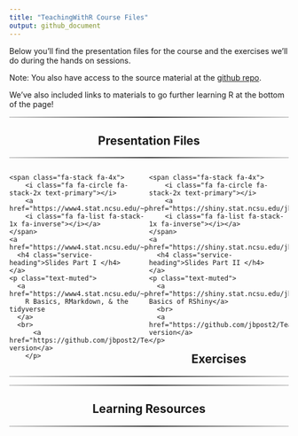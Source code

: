 ```yaml
---
title: "TeachingWithR Course Files"
output: github_document
---
```


<head>
  <link href="//maxcdn.bootstrapcdn.com/font-awesome/4.2.0/css/font-awesome.min.css" rel="stylesheet">
</head>


Below you'll find the presentation files for the course and the exercises we'll do during the hands on sessions.  

Note: You also have access to the source material at the [github repo](https://github.com/jbpost2/TeachingWithR).  

We've also included links to materials to go further learning R at the bottom of the page!

<hr style="    border: 0;
    height: 2px;
    background: #333;
    background-image: linear-gradient(to right, #ccc, #333, #ccc);">
<h2 class="intro-text text-center">
      <center><strong>Presentation Files</strong></center>
</h2>
<hr style="    border: 0;
    height: 2px;
    background: #333;
    background-image: linear-gradient(to right, #ccc, #333, #ccc);">
    
<div class ="row">
  <div style = "width: 50%;float: left;"> 
    <span class="fa-stack fa-4x">
        <i class="fa fa-circle fa-stack-2x text-primary"></i>
        <a href="https://www4.stat.ncsu.edu/~post/TeachingWithR/R_Markdown_Tidyverse.html#1">
        <i class="fa fa-list fa-stack-1x fa-inverse"></i></a>
    </span>
    <a href="https://www4.stat.ncsu.edu/~post/TeachingWithR/R_Markdown_Tidyverse.html#1">
      <h4 class="service-heading">Slides Part I </h4>
    </a>
    <p class="text-muted">
      <a href="https://www4.stat.ncsu.edu/~post/TeachingWithR/R_Markdown_Tidyverse.html#1">
        R Basics, RMarkdown, & the tidyverse
      </a>
      <br>
		  <a href="https://github.com/jbpost2/TeachingWithR/blob/main/slides/R_Markdown_Tidyverse.pdf">PDF version</a>
		</p>
  </div>
  <div style = "width: 50%;float: right;"> 
    <span class="fa-stack fa-4x">
        <i class="fa fa-circle fa-stack-2x text-primary"></i>
        <a href="https://shiny.stat.ncsu.edu/jbpost2/TeachingWithR/#1">
        <i class="fa fa-list fa-stack-1x fa-inverse"></i></a>
    </span>
    <a href="https://shiny.stat.ncsu.edu/jbpost2/TeachingWithR/#1">
      <h4 class="service-heading">Slides Part II </h4>
    </a>
    <p class="text-muted">
      <a href="https://shiny.stat.ncsu.edu/jbpost2/TeachingWithR/#1"> Basics of RShiny</a>
      <br>
  	  <a href="https://github.com/jbpost2/TeachingWithR/blob/main/slides/Shiny.pdf">PDF version</a> 
  	</p>
  </div>
</div>

<div style = "overflow: auto;">
</div>
    

<hr style="    border: 0;
    height: 2px;
    background: #333;
    background-image: linear-gradient(to right, #ccc, #333, #ccc);">
<h2 class="intro-text text-center">
      <center><strong>Exercises</strong></center>
</h2>
<hr style="    border: 0;
    height: 2px;
    background: #333;
    background-image: linear-gradient(to right, #ccc, #333, #ccc);">
    
    


<hr style="    border: 0;
    height: 2px;
    background: #333;
    background-image: linear-gradient(to right, #ccc, #333, #ccc);">
<h2 class="intro-text text-center">
      <center><strong>Learning Resources</strong></center>
</h2>
<hr style="    border: 0;
    height: 2px;
    background: #333;
    background-image: linear-gradient(to right, #ccc, #333, #ccc);">
    

  